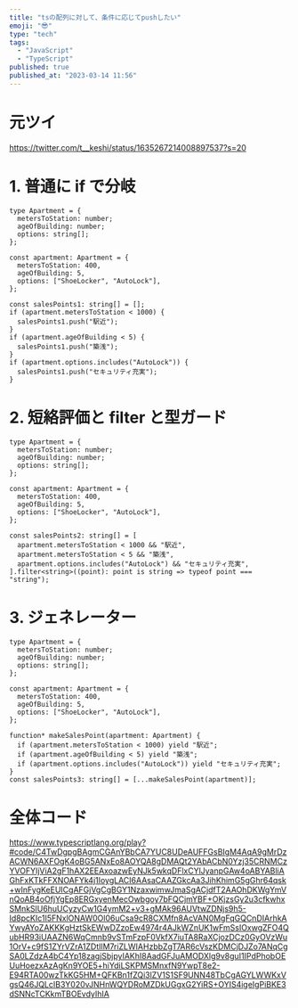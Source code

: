 ```yaml
---
title: "tsの配列に対して、条件に応じてpushしたい"
emoji: "😎"
type: "tech"
tags:
  - "JavaScript"
  - "TypeScript"
published: true
published_at: "2023-03-14 11:56"
---
```


# 元ツイ

https://twitter.com/t__keshi/status/1635267214008897537?s=20

# 1. 普通に if で分岐

```ts:ifで分岐
type Apartment = {
  metersToStation: number;
  ageOfBuilding: number;
  options: string[];
};

const apartment: Apartment = {
  metersToStation: 400,
  ageOfBuilding: 5,
  options: ["ShoeLocker", "AutoLock"],
};

const salesPoints1: string[] = [];
if (apartment.metersToStation < 1000) {
  salesPoints1.push("駅近");
}
if (apartment.ageOfBuilding < 5) {
  salesPoints1.push("築浅");
}
if (apartment.options.includes("AutoLock")) {
  salesPoints1.push("セキュリティ充実");
}
```

# 2. 短絡評価と filter と型ガード

```ts:短絡評価とfilterと型ガード
type Apartment = {
  metersToStation: number;
  ageOfBuilding: number;
  options: string[];
};

const apartment: Apartment = {
  metersToStation: 400,
  ageOfBuilding: 5,
  options: ["ShoeLocker", "AutoLock"],
};

const salesPoints2: string[] = [
  apartment.metersToStation < 1000 && "駅近",
  apartment.metersToStation < 5 && "築浅",
  apartment.options.includes("AutoLock") && "セキュリティ充実",
].filter<string>((point): point is string => typeof point === "string");
```

# 3. ジェネレーター

```ts:ジェネレーター
type Apartment = {
  metersToStation: number;
  ageOfBuilding: number;
  options: string[];
};

const apartment: Apartment = {
  metersToStation: 400,
  ageOfBuilding: 5,
  options: ["ShoeLocker", "AutoLock"],
};

function* makeSalesPoint(apartment: Apartment) {
  if (apartment.metersToStation < 1000) yield "駅近";
  if (apartment.ageOfBuilding < 5) yield "築浅";
  if (apartment.options.includes("AutoLock")) yield "セキュリティ充実";
}
const salesPoints3: string[] = [...makeSalesPoint(apartment)];
```

# 全体コード

https://www.typescriptlang.org/play?#code/C4TwDgpgBAgmCGAnYBbCA7YUC8UDeAUFFGsBIgM4AqA9gMrDzACWN6AXFOgK4oBG5ANxEo8AOYQA8gDMAQt2YAbACbN0Yzj35CRNMCzYVOFYIjViA2gF1hAX2EEAxoazwEyNJk5wkqDFlxCYlJyanpGAw4oABYABliAGhFxKTkFFXNOAFYk4j1IoygLACI6AAsaCAAZGkcAa3JihKhimG5gGhr64qsk+wInFygKeEUICgAFGjVgCgBGY1NzaxwimwJmaSgACjdfT2AAOhDKWgYmVnQoAB4oOfjYgEp8ERGxyenMecOwbgoy7bFQCjmYBF+OKjzsGy2u3cfkwhxSMnkSlU6huUCyzyCw1G4ymM2+v3+gMAk96AUVtwZDNjs9h5-Id8pcKIc1I5FNxlONAW0Ol06uCsa9cR8CXMfn8AcVAN0MgFqGQCnDIArhkAYwyAYoZAKKKgHztSkEWwDZzoEw4974r4AJkWZnUK1wFmSsIOxwgZFO4QubHR93iUAAZN6WqCmnb9vSTmFzpF0VkfX7iuTA8RaXCjozDCz0GyOVzWu1OrV+c9fS1ZYrVZrA1ZDtIlM7riZLWIAHzbbZgT7AR6cVszKDMCjDJZo7ANqCgSA0LZdzA4bC4Yp18zagjSbjpyIAKhI8AadGFJuAMODXlg9v8guI1IPdPhobOEUuHoezxAzAgKn9YOE5+hiYdiLSKPMSMnxfN9YwpT8e2-E94RTA00wzTkKG5HM+QFKBn1fZQi3lZV1S1SF9UNN48TbCgAGYLWWKxVgsQ46JQLcIB3Y020vJNHnWQYDRoMZDkUGgxG2YiRS+OYIS4igeIgPiBKE3dSNNcTCKkmTBOEvdyIhIA
